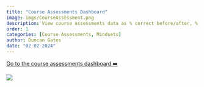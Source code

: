 ```yaml
---
title: "Course Assessments Dashboard"
image: imgs/CourseAssessment.png
description: View course assessments data as % correct before/after, % correct by each question, and finally % selected within each question!
order: 1
categories: [Course Assessments, Mindsets]
author: Duncan Gates
date: "02-02-2024"
---
```


[Go to the course assessments dashboard ➡️](https://teachinglabhq.shinyapps.io/course_assessments)

[![](imgs/CourseAssessment.png)](https://teachinglabhq.shinyapps.io/course_assessments/)
